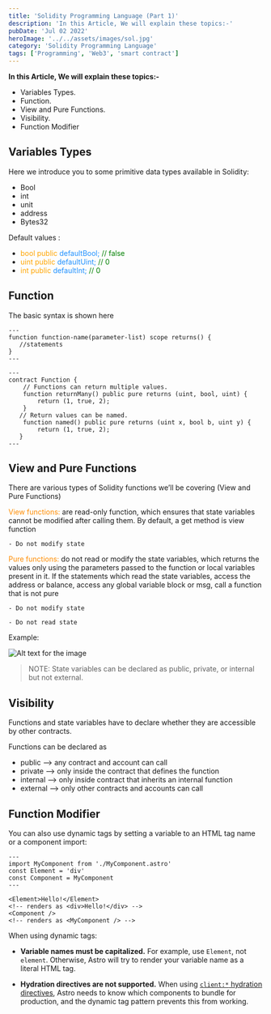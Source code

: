 ```yaml
---
title: 'Solidity Programming Language (Part 1)'
description: 'In this Article, We will explain these topics:-'
pubDate: 'Jul 02 2022'
heroImage: '../../assets/images/sol.jpg'
category: 'Solidity Programming Language'
tags: ['Programming', 'Web3', 'smart contract']
---
```


**In this Article, We will explain these topics:-**

- Variables Types.
- Function.
- View and Pure Functions.
- Visibility.
- Function Modifier

## Variables Types
  
Here we introduce you to some primitive data types available in Solidity:

- Bool
- int
- unit
- address
- Bytes32

Default values :

- <span style="color:Orange;"> bool public </span> <span style="color:DodgerBlue;"> defaultBool; </span>  <span style="color:green;">// false  </span>
- <span style="color:Orange;"> uint public </span> <span style="color:DodgerBlue;">defaultUint; </span> <span style="color:green;"> // 0 </span>
- <span style="color:Orange;"> int public </span> <span style="color:DodgerBlue;">defaultInt;</span>  <span style="color:green;">// 0 </span>


## Function

The basic syntax is shown here

```astro
---
function function-name(parameter-list) scope returns() {
   //statements
}
---

```

```astro
---
contract Function {
    // Functions can return multiple values.
    function returnMany() public pure returns (uint, bool, uint) {
        return (1, true, 2);
    }
   // Return values can be named.
    function named() public pure returns (uint x, bool b, uint y) {
        return (1, true, 2);
   }
---
```
## View and Pure Functions
There are various types of Solidity functions we’ll be covering (View and Pure Functions)

<span style="color:DarkOrange;"> View functions: </span> are read-only function, which ensures that state variables cannot be modified after calling them. By default, a get method is view function

	- Do not modify state

<span style="color:DarkOrange;"> Pure functions: </span>  do not read or modify the state variables, which returns the values only using the parameters passed to the function or local variables present in it. If the statements which read the state variables, access the address or balance, access any global variable block or msg, call a function that is not pure

	- Do not modify state

	- Do not read state

Example:

![Alt text for the image](../../assets/images/pureVSview-fun.png)

> NOTE: State variables can be declared as public, private, or internal but not external.

## Visibility

Functions and state variables have to declare whether they are accessible by other contracts.

Functions can be declared as
- public –> any contract and account can call
- private –> only inside the contract that defines the function
- internal –> only inside contract that inherits an internal function
- external –> only other contracts and accounts can call


## Function Modifier

You can also use dynamic tags by setting a variable to an HTML tag name or a component import:

```astro title="src/components/DynamicTags.astro" /Element|(?<!My)Component/
---
import MyComponent from './MyComponent.astro'
const Element = 'div'
const Component = MyComponent
---

<Element>Hello!</Element>
<!-- renders as <div>Hello!</div> -->
<Component />
<!-- renders as <MyComponent /> -->
```

When using dynamic tags:

- **Variable names must be capitalized.** For example, use `Element`, not `element`. Otherwise, Astro will try to render your variable name as a literal HTML tag.

- **Hydration directives are not supported.** When using [`client:*` hydration directives](/en/core-concepts/framework-components/#hydrating-interactive-components), Astro needs to know which components to bundle for production, and the dynamic tag pattern prevents this from working.
